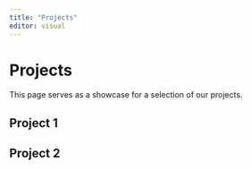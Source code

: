 ```yaml
---
title: "Projects"
editor: visual
---
```


# Projects

This page serves as a showcase for a selection of our projects.

## Project 1

## Project 2
